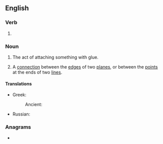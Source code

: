 ==English==

===Verb===
{{head|en|verb form}}

# {{present participle of|en|glue|nocat=1}}

===Noun===
{{en-noun}}

# The act of attaching something with glue.
# {{lb|en|topology}} A [[connection]] between the [[edge]]s of two [[plane]]s, or between the [[point]]s at the ends of two [[line]]s.

====Translations====
{{trans-top|the act of attaching something with glue}}
* Greek:
*: Ancient: {{t|grc|κόλλησις|f}}
{{trans-mid}}
* Russian: {{t+|ru|склеивание|m}}
{{trans-bottom}}

===Anagrams===
* {{anagrams|en|a=ggilnu|Guling|luging}}